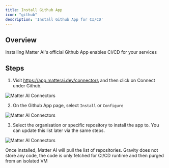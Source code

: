 ```yaml
---
title: Install Github App
icon: "github"
description: 'Install Github App for CI/CD'
---
```

## Overview
Installing Matter AI's official Github App enables CI/CD for your services

## Steps

1. Visit https://app.matterai.dev/connectors and then click on Connect under Github.

<img
  className="block"
  src="/images/connectors/connectors.png"
  alt="Matter AI Connectors"
/>

2. On the Github App page, select `Install` or `Configure`

<img
  className="block"
  src="/images/connectors/github-app.png"
  alt="Matter AI Connectors"
/>

3. Select the organisation or specific repository to install the app to. You can update this list later via the same steps.

<img
  className="block"
  src="/images/connectors/github-app-repo.png"
  alt="Matter AI Connectors"
/>

<Note>Once installed, Matter AI will pull the list of repositories. Gravity does not store any code, the code is only fetched for CI/CD runtime and then purged from an isolated VM</Note> 